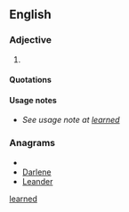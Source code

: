 ==English==

===Adjective===
{{en-adj}}

# {{poetic}} {{alternative spelling of|[[learned#Adjective|learned]]}}

====Quotations====
{{seecites}}

====Usage notes====
* ''See usage note at [[learned#Usage notes|learned]]''

===Anagrams===
* {{alphagram|adeelnr}}
* [[Darlene#English|Darlene]]
* [[Leander#English|Leander]]

[[Category:English terms spelled with È|learned]]